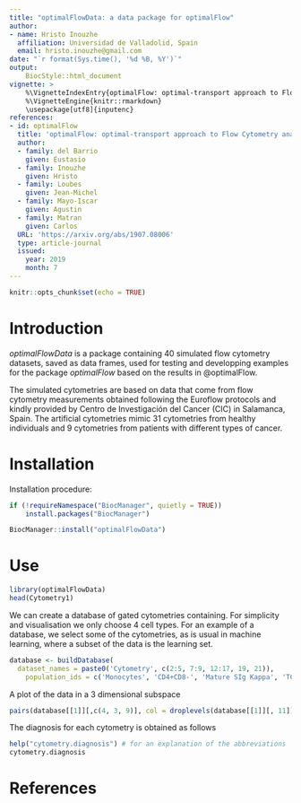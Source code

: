 ---
title: "optimalFlowData: a data package for optimalFlow"
author:
- name: Hristo Inouzhe
  affiliation: Universidad de Valladolid, Spain
  email: hristo.inouzhe@gmail.com
date: "`r format(Sys.time(), '%d %B, %Y')`"
output: 
    BiocStyle::html_document
vignette: >
    %\VignetteIndexEntry{optimalFlow: optimal-transport approach to Flow Cytometry analysis}
    %\VignetteEngine{knitr::rmarkdown}
    \usepackage[utf8]{inputenc}
references:
- id: optimalFlow
  title: 'optimalFlow: optimal-transport approach to Flow Cytometry analysis'
  author:
  - family: del Barrio
    given: Eustasio
  - family: Inouzhe
    given: Hristo
  - family: Loubes
    given: Jean-Michel
  - family: Mayo-Iscar
    given: Agustin
  - family: Matran
    given: Carlos
  URL: 'https://arxiv.org/abs/1907.08006'
  type: article-journal
  issued:
    year: 2019
    month: 7
---



```{r setup, include=FALSE}
knitr::opts_chunk$set(echo = TRUE)
```

# Introduction

*optimalFlowData* is a package containing 40 simulated flow cytometry datasets, saved as data frames, used for testing and developping examples for the package *optimalFlow* based on the results in @optimalFlow.

The simulated cytometries are based on data that come from flow cytometry measurements obtained following the Euroflow protocols and kindly provided by Centro de Investigación del Cancer (CIC) in Salamanca, Spain. The artificial cytometries mimic 31 cytometries from healthy individuals and 9 cytometries from patients with different types of cancer.

# Installation

Installation procedure:

```{r ej0, eval = FALSE}
if (!requireNamespace("BiocManager", quietly = TRUE))
    install.packages("BiocManager")

BiocManager::install("optimalFlowData")
```

# Use
```{r ej01, eval = TRUE}
library(optimalFlowData)
head(Cytometry1)
```
We can create a database of gated cytometries containing. For simplicity and visualisation we only choose 4 cell types. For an example of a database, we select some of the cytometries, as is usual in machine learning, where a subset of the data is the learning set.
```{r ej1, eval = TRUE}
database <- buildDatabase(
  dataset_names = paste0('Cytometry', c(2:5, 7:9, 12:17, 19, 21)),
    population_ids = c('Monocytes', 'CD4+CD8-', 'Mature SIg Kappa', 'TCRgd-'))
```
A plot of the data in a 3 dimensional subspace
```{r ej2, echo = TRUE}
pairs(database[[1]][,c(4, 3, 9)], col = droplevels(database[[1]][, 11]))
```
The diagnosis for each cytometry is obtained as follows
```{r ej3, echo = TRUE}
help("cytometry.diagnosis") # for an explanation of the abbreviations
cytometry.diagnosis
```
# References
